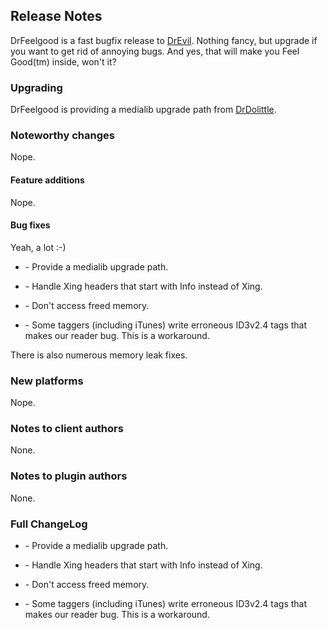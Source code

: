 == Release Notes ==

DrFeelgood is a fast bugfix release to [[Release:DrEvil|DrEvil]]. Nothing fancy, but upgrade if you want to get rid of annoying bugs. And yes, that will make you Feel Good(tm) inside, won't it?

=== Upgrading ===

DrFeelgood is providing a medialib upgrade path from [[Release:DrDolittle|DrDolittle]].

=== Noteworthy changes ===

Nope.

==== Feature additions ====

Nope.

==== Bug fixes ====

Yeah, a lot :-)

* {{Bug|839}} - Provide a medialib upgrade path.
* {{Bug|945}} - Handle Xing headers that start with Info instead of Xing.
* {{Bug|933}} - Don't access freed memory.
* {{Bug|941}} - Some taggers (including iTunes) write erroneous ID3v2.4 tags that makes our reader bug. This is a workaround.

There is also numerous memory leak fixes.

=== New platforms ===

Nope.

=== Notes to client authors ===

None.

=== Notes to plugin authors ===

None.

=== Full ChangeLog ===

* {{Bug|839}} - Provide a medialib upgrade path.
* {{Bug|945}} - Handle Xing headers that start with Info instead of Xing.
* {{Bug|933}} - Don't access freed memory.
* {{Bug|941}} - Some taggers (including iTunes) write erroneous ID3v2.4 tags that makes our reader bug. This is a workaround.